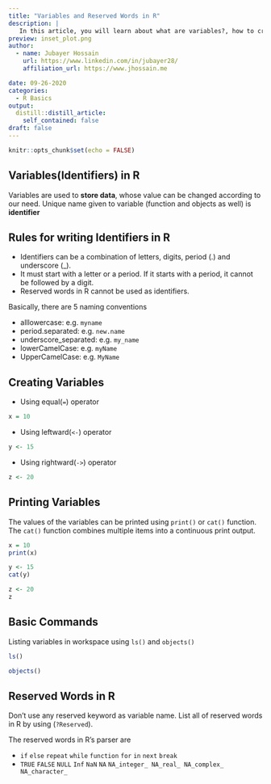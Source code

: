 ```yaml
---
title: "Variables and Reserved Words in R"
description: |
   In this article, you will learn about what are variables?, how to create them? the naming convention of varibales in R programming. I'll also mention some reserved keywords which can not be a variable name. 
preview: inset_plot.png
author:
  - name: Jubayer Hossain
    url: https://www.linkedin.com/in/jubayer28/
    affiliation_url: https://www.jhossain.me

date: 09-26-2020
categories:
  - R Basics
output:
  distill::distill_article:
    self_contained: false
draft: false 
---
```


```r
knitr::opts_chunk$set(echo = FALSE)
```

## Variables(Identifiers) in R
Variables are used to **store data**, whose value can be changed according to our need. Unique name given to variable (function and objects as well) is **identifier**

## Rules for writing Identifiers in R
- Identifiers can be a combination of letters, digits, period (.) and underscore (_).
- It must start with a letter or a period. If it starts with a period, it cannot be followed by a digit.
- Reserved words in R cannot be used as identifiers.

Basically, there are 5 naming conventions 

- alllowercase: e.g. `myname`
- period.separated: e.g. `new.name`
- underscore_separated: e.g. `my_name`
- lowerCamelCase: e.g. `myName`
- UpperCamelCase: e.g. `MyName`

## Creating Variables 
- Using equal(`=`) operator

```r
x = 10 
```
- Using leftward(`<-`) operator 

```r
y <- 15  
```

- Using rightward(`->`) operator 

```r
z <- 20 
```

## Printing Variables 
The values of the variables can be printed using `print()` or `cat()` function. The `cat()` function combines multiple items into a continuous print output.

```r
x = 10 
print(x)
```

```r
y <- 15  
cat(y)
```

```r
z <- 20  
z
```

## Basic Commands 
Listing variables in workspace using `ls()` and `objects()`

```r
ls() 
```
```r
objects()
```

##  Reserved Words in R 
Don't use any reserved keyword as variable name. List all of reserved words in R by using (`?Reserved`). 

The reserved words in R's parser are

- `if` `else` `repeat` `while` `function` `for` `in` `next` `break`
- `TRUE` `FALSE` `NULL` `Inf` `NaN` `NA` `NA_integer_ NA_real_ NA_complex_ NA_character_`


